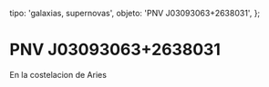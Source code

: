 
  tipo: 'galaxias, supernovas',
  objeto: 'PNV J03093063+2638031',
};

# PNV J03093063+2638031

En la costelacion de Aries

<Imagen
  src="registro/pnv-j03093063-2638031_20141030_pnv_-j030930632638031.jpg"
  fecha="20141030"
/>